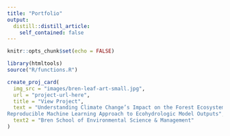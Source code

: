 ```yaml
---
title: "Portfolio"
output: 
  distill::distill_article:
    self_contained: false
---
```


```r
knitr::opts_chunk$set(echo = FALSE)

library(htmltools)
source("R/functions.R")
```

```r
create_proj_card(
  img_src = "images/bren-leaf-art-small.jpg",
  url = "project-url-here",
  title = "View Project",
  text = "Understanding Climate Change’s Impact on the Forest Ecosystem: Developing a
Reproducible Machine Learning Approach to Ecohydrologic Model Outputs",
  text2 = "Bren School of Environmental Science & Management"
)
```


